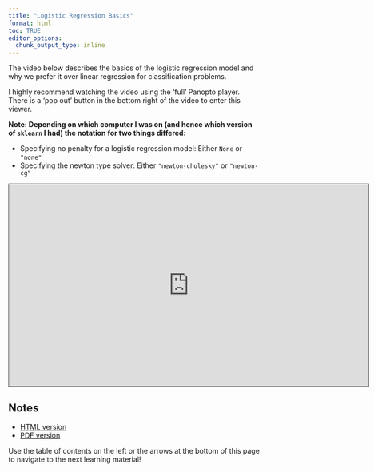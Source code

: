 ```yaml
---
title: "Logistic Regression Basics"
format: html
toc: TRUE
editor_options: 
  chunk_output_type: inline
---
```


The video below describes the basics of the logistic regression model and why we prefer it over linear regression for classification problems.

I highly recommend watching the video using the 'full' Panopto player. There is a 'pop out' button in the bottom right of the video to enter this viewer.

**Note: Depending on which computer I was on (and hence which version of `sklearn` I had) the notation for two things differed:**

- Specifying no penalty for a logistic regression model: Either `None` or `"none"`
- Specifying the newton type solver: Either `"newton-cholesky"` or `"newton-cg"`
    
```{=html}
<iframe src="https://ncsu.hosted.panopto.com/Panopto/Pages/Embed.aspx?id=854bdba7-f23a-4404-b635-b2a0017df34d&autoplay=false&offerviewer=true&showtitle=true&showbrand=true&captions=false&interactivity=all" height="405" width="720" style="border: 1px solid #464646;" allowfullscreen allow="autoplay" aria-label="Panopto Embedded Video Player" aria-description="03-Logistic Regression Basics" ></iframe>
```

## Notes

- <a href = "03-Logistic_Regression_Basics.html" target = "_blank">HTML version</a>
- <a href = "PDFs/03-Logistic_Regression_Basics.pdf" target = "_blank">PDF version</a>

Use the table of contents on the left or the arrows at the bottom of this page to navigate to the next learning material!